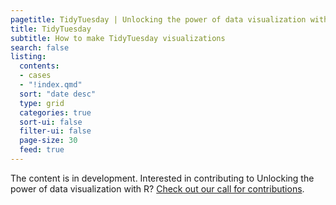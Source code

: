 ```yaml
---
pagetitle: TidyTuesday | Unlocking the power of data visualization with R
title: TidyTuesday
subtitle: How to make TidyTuesday visualizations
search: false
listing:
  contents: 
  - cases
  - "!index.qmd"
  sort: "date desc"
  type: grid
  categories: true
  sort-ui: false
  filter-ui: false
  page-size: 30
  feed: true
---
```

The content is in development. Interested in contributing to Unlocking the power of data visualization with R? [Check out our call for contributions](/contributor-docs/call-for-contributions.qmd).
